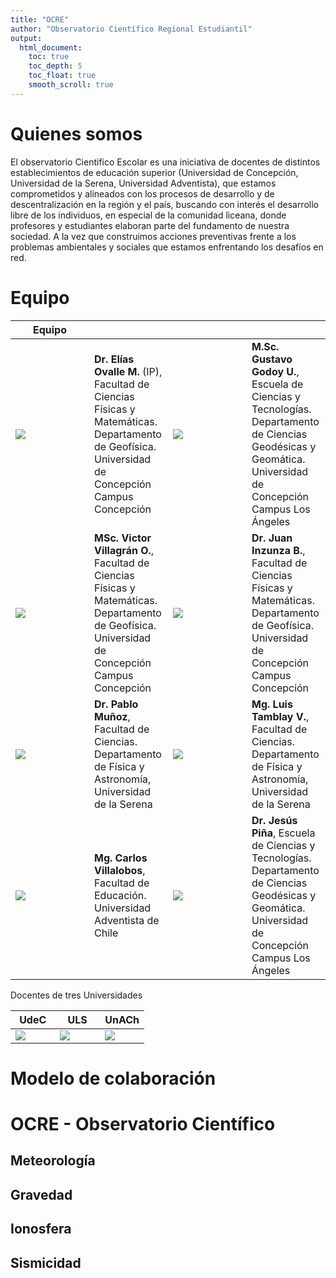 ```yaml
---
title: "OCRE"
author: "Observatorio Científico Regional Estudiantil"
output:
  html_document:
    toc: true
    toc_depth: 5
    toc_float: true
    smooth_scroll: true
---
```


# Quienes somos

El observatorio Cientifico Escolar es una iniciativa de docentes de distintos establecimientos de educación superior (Universidad de Concepción, Universidad de la Serena, Universidad Adventista), que estamos comprometidos y alineados con los procesos de desarrollo y de descentralización en la región y el país, buscando con interés el desarrollo libre de los individuos, en especial de la comunidad liceana, donde profesores y estudiantes elaboran parte del fundamento de nuestra sociedad. A la vez que construimos acciones preventivas frente a los problemas ambientales y sociales que estamos enfrentando los desafíos en red.

# Equipo

|Equipo|
|---|---|---|---|
|![](image/elias-150.png)|**Dr. Elías Ovalle M.** (IP), Facultad  de Ciencias Físicas y Matemáticas. Departamento de Geofísica. Universidad de Concepción Campus Concepción|![](image/gustavo-150.png)|**M.Sc. Gustavo Godoy U.**, Escuela de Ciencias y Tecnologías. Departamento de Ciencias Geodésicas y Geomática. Universidad de Concepción Campus Los Ángeles|
|![](image/victor-150.png)|**MSc. Victor Villagrán O.**, Facultad  de Ciencias Físicas y Matemáticas. Departamento de Geofísica. Universidad de Concepción Campus Concepción|![](image/juan-150.png)|**Dr. Juan Inzunza B.**, Facultad  de Ciencias Físicas y Matemáticas. Departamento de Geofísica. Universidad de Concepción Campus Concepción|
|![](image/pablo-150.png)|**Dr. Pablo Muñoz**, Facultad de Ciencias. Departamento de Física y Astronomía, Universidad de la Serena|![](image/luis-150.png)|**Mg. Luis Tamblay V.**, Facultad de Ciencias. Departamento de Física y Astronomía, Universidad de la Serena|
|![](image/carlos-150.png)|**Mg. Carlos Villalobos**, Facultad de Educación. Universidad Adventista de Chile|![](image/jesus-150.png)|**Dr. Jesús Piña**, Escuela de Ciencias y Tecnologías. Departamento de Ciencias Geodésicas y Geomática. Universidad de Concepción Campus Los Ángeles|

Docentes de tres Universidades

|UdeC|ULS|UnACh|
|---|---|---|
|![](image/udec-150.png)|![](image/uls-150.png)|![](image/unach-150.png)|


# Modelo de colaboración


# OCRE - Observatorio Científico

## Meteorología

## Gravedad

## Ionosfera

## Sismicidad




